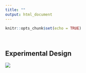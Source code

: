 ```yaml
---
title: ""
output: html_document
---
```


```r
knitr::opts_chunk$set(echo = TRUE)
```
<br>

## Experimental Design  

![](./rey.jpeg)